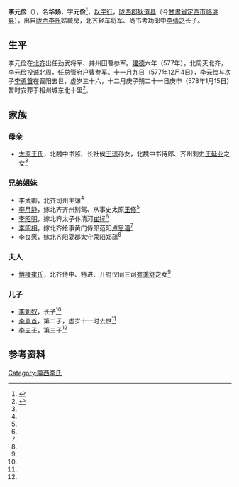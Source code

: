 '''李元俭'''（{{bd|542年||577年|12月4日|}}），名'''华炀'''，字'''元俭'''<ref name=autogenerated1>{{Citation| last=   | first= | author-link=张同利  | year=2016年| title=《新见北齐李礼之、李倩之墓志及相关问题考论》| periodical=《兰台世界》| volume=  | issue= 10期| pages=107-109| url=  | doi=| oclc=}}</ref>，[[以字行|以字行]]，[[陇西郡|陇西郡]][[狄道县|狄道县]]（今[[甘肃省|甘肃省]][[定西市|定西市]][[临洮县|临洮县]]），出自[[陇西李氏|陇西李氏]]姑臧房，北齐轻车将军、尚书考功郎中[[李倩之|李倩之]]长子。

==生平==
李元俭在[[北齐|北齐]]出任劲武将军、并州田曹参军。[[建德|建德]]六年（577年），北周灭北齐，李元俭投诚北周，任总管府户曹参军。十一月九日（577年12月4日），李元俭与次子[[李勇首|李勇首]]在晋阳去世，虚岁三十六，十二月庚子朔二十一日庚申（578年1月15日）暂时安葬于相州城东北十里<ref name=autogenerated2>{{Cite book | author = 王连龙著 | title = 《新见北朝墓志集释》| location =北京市 | publisher = 中国书籍出版社 | date=2013年7月 | pages =194 |ISBN =978-7-5068-3445-2| accessdate = 2014-08-23 | url = | language= zh-hans| quote = }}</ref>。

==家族==
{{main|陇西李氏世系图}}

===母亲===
*[[太原王氏|太原王氏]]，北魏中书监、长社侯[[王琼_(北魏)|王琼]]孙女，北魏中书侍郎、齐州刺史[[王延业|王延业]]之女<ref name=autogenerated1 />

===兄弟姐妹===
*[[李武卿|李武卿]]，北齐司州主簿<ref name=autogenerated1 />
*[[李月静|李月静]]，嫁北齐齐州别驾、从事史太原[[王修|王修]]<ref name=autogenerated1 />
*[[李昭明|李昭明]]，嫁北齐太子仆清河[[崔拯|崔拯]]<ref name=autogenerated1 />
*[[李昭相|李昭相]]，嫁北齐给事黄门侍郎范阳[[卢思道|卢思道]]<ref name=autogenerated1 />
*[[李良愿|李良愿]]，嫁北齐阳夏郡太守荥阳[[郑蕴|郑蕴]]<ref name=autogenerated1 />

===夫人===
*[[博陵崔氏|博陵崔氏]]，北齐侍中、特进、开府仪同三司[[崔季舒|崔季舒]]之女<ref name=autogenerated1 />

===儿子===
*[[李刘奴|李刘奴]]，长子<ref name=autogenerated1 />
*[[李勇首|李勇首]]，第二子，虚岁十一时去世<ref name=autogenerated1 />
*[[李夫子|李夫子]]，第三子<ref name=autogenerated1 />

==参考资料==
{{reflist}}

[[Category:隴西李氏|Category:隴西李氏]]